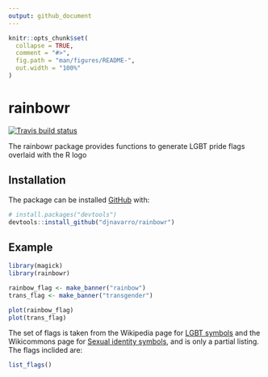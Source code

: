 ```yaml
---
output: github_document
---
```


<!-- README.md is generated from README.Rmd. Please edit that file -->

```r
knitr::opts_chunk$set(
  collapse = TRUE,
  comment = "#>",
  fig.path = "man/figures/README-",
  out.width = "100%"
)
```
# rainbowr

<!-- badges: start -->
[![Travis build status](https://travis-ci.org/djnavarro/rainbowr.svg?branch=master)](https://travis-ci.org/djnavarro/rainbowr)
<!-- badges: end -->

The rainbowr package provides functions to generate LGBT pride flags overlaid with the R logo

## Installation

The package can be installed [GitHub](https://github.com/) with:

``` r
# install.packages("devtools")
devtools::install_github("djnavarro/rainbowr")
```
## Example

```r
library(magick)
library(rainbowr)

rainbow_flag <- make_banner("rainbow")
trans_flag <- make_banner("transgender")

plot(rainbow_flag)
plot(trans_flag)
```

The set of flags is taken from the Wikipedia page for [LGBT symbols](https://en.wikipedia.org/wiki/LGBT_symbols) and the Wikicommons page for [Sexual identity symbols](https://commons.wikimedia.org/wiki/Sexual_identity_symbols), and is only a partial listing. The flags inclided are:

```r
list_flags()
```

